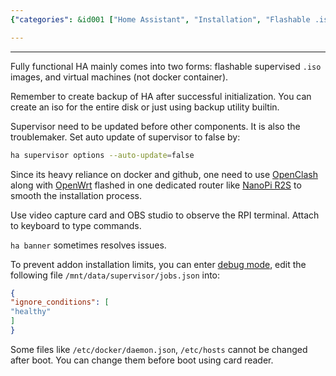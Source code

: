 ```yaml
---
{"categories": &id001 ["Home Assistant", "Installation", "Flashable .iso images", "Virtual machines", "Backup creation", "Supervisor settings updates", "Troubleshooting", "ha banner", "OpenClash", "OpenWrt", "NanoPi R2S"], "category": "Installation", "date": "2023-11-05 18:51:22", "description": "This article guides you through the installation and setup process of Home Assistant using flashable .iso images or virtual machines. It covers essential steps such as creating backups, updating supervisor settings, troubleshooting with &grave;ha banner&grave;, and recommends utilizing OpenClash, OpenWrt, and NanoPi R2S for a more seamless experience.", "tags": *id001, "title": "Home Assistant Installation & Setups"}

---
```


------

Fully functional HA mainly comes into two forms: flashable supervised `.iso` images, and virtual machines (not docker container).

Remember to create backup of HA after successful initialization. You can create an iso for the entire disk or just using backup utility builtin.

Supervisor need to be updated before other components. It is also the troublemaker. Set auto update of supervisor to false by:

```bash
ha supervisor options --auto-update=false

```

Since its heavy reliance on docker and github, one need to use [OpenClash](https://github.com/vernesong/OpenClash) along with [OpenWrt](https://openwrt.org/) flashed in one dedicated router like [NanoPi R2S](https://openwrt.org/toh/friendlyarm/nanopi_r2s) to smooth the installation process.

Use video capture card and OBS studio to observe the RPI terminal. Attach to keyboard to type commands.

`ha banner` sometimes resolves issues.

To prevent addon installation limits, you can enter [debug mode](https://developers.home-assistant.io/docs/operating-system/debugging/), edit the following file `/mnt/data/supervisor/jobs.json` into:

```json
{
"ignore_conditions": [
"healthy"
]
}

```

Some files like `/etc/docker/daemon.json`, `/etc/hosts` cannot be changed after boot. You can change them before boot using card reader.

